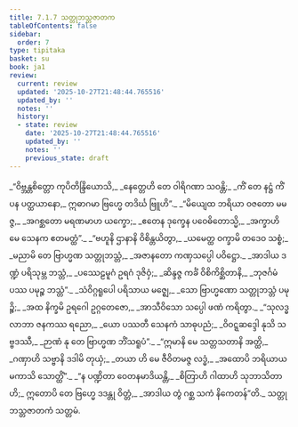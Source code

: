 ```yaml
---
title: 7.1.7 သတ္တုဘသ္တဇာတက
tableOfContents: false
sidebar:
  order: 7
type: tipitaka
basket: su
book: ja1
review:
  current: review
  updated: '2025-10-27T21:48:44.765516'
  updated_by: ''
  notes: ''
  history:
  - state: review
    date: '2025-10-27T21:48:44.765516'
    updated_by: ''
    notes: ''
    previous_state: draft
---
```



<ReviewStatus review={frontmatter.review} showDetails={true} />

<HypothesisAnnotation frontmatter={frontmatter} />

<DynamicBreadcrumb />

<Division number="46" book="ja1" e="ch" v="22" p="160">

<Paragraph number="1536" type="verses" book="ja1">
_“ဝိဗ္ဘန္တစိတ္တော ကုပိတိန္ဒြိယောသိ,_  
_နေတ္တေဟိ တေ ဝါရိဂဏာ သဝန္တိ;_  
_ကိံ တေ နဋ္ဌံ ကိံ ပန ပတ္ထယာနော,_  
ဣဓာဂမာ ဗြဟ္မေ တဒိင်္ဃ ဗြူဟိ”._  

</Paragraph>

</Division>
<Division number="47" book="ja1" e="ch" v="22" p="160">

<Paragraph number="1537" type="verses" book="ja1">
_“မိယျေထ ဘရိယာ ဝဇတော မမဇ္ဇ,_  
_အဂစ္ဆတော မရဏမာဟ ယက္ခော;_  
_ဧတေန ဒုက္ခေန ပဝေဓိတောသ္မိ,_  
_အက္ခာဟိ မေ သေနက ဧတမတ္ထံ”._  

</Paragraph>

</Division>
<Division number="48" book="ja1" e="ch" v="22" p="160">

<Paragraph number="1538" type="verses" book="ja1">
_“ဗဟူနိ ဌာနာနိ ဝိစိန္တယိတွာ,_  
_ယမေတ္ထ ဝက္ခာမိ တဒေဝ သစ္စံ;_  
_မညာမိ တေ ဗြာဟ္မဏ သတ္တုဘသ္တံ,_  
_အဇာနတော ကဏှသပ္ပေါ ပဝိဋ္ဌော._  

</Paragraph>

</Division>
<Division number="49" book="ja1" e="ch" v="22" p="161">

<Paragraph number="1539" type="verses" book="ja1">
_အာဒါယ ဒဏ္ဍံ ပရိသုမ္ဘ ဘသ္တံ,_  
_ပဿေဠမူဂံ ဥရဂံ ဒုဇိဝှံ;_  
_ဆိန္ဒဇ္ဇ ကင်္ခံ ဝိစိကိစ္ဆိတာနိ,_  
_ဘုဇင်္ဂမံ ပဿ ပမုဉ္စ ဘသ္တံ”._  

</Paragraph>

</Division>
<Division number="50" book="ja1" e="ch" v="22" p="161">

<Paragraph number="1540" type="verses" book="ja1">
_သံဝိဂ္ဂရူပေါ ပရိသာယ မဇ္ဈေ,_  
_သော ဗြာဟ္မဏော သတ္တုဘသ္တံ ပမုဉ္စိ;_  
_အထ နိက္ခမိ ဥရဂေါ ဥဂ္ဂတေဇော,_  
_အာသီဝိသော သပ္ပေါ ဖဏံ ကရိတွာ._  

</Paragraph>

</Division>
<Division number="51" book="ja1" e="ch" v="22" p="161">

<Paragraph number="1541" type="verses" book="ja1">
_“သုလဒ္ဓလာဘာ ဇနကဿ ရညော,_  
_ယော ပဿတီ သေနကံ သာဓုပညံ;_  
_ဝိဝဋ္ဋဆဒ္ဒေါ နုသိ သဗ္ဗဒဿီ,_  
_ဉာဏံ နု တေ ဗြာဟ္မဏ ဘိံသရူပံ”._  

</Paragraph>

</Division>
<Division number="52" book="ja1" e="ch" v="22" p="161">

<Paragraph number="1542" type="verses" book="ja1">
_“ဣမာနိ မေ သတ္တသတာနိ အတ္ထိ,_  
_ဂဏှာဟိ သဗ္ဗာနိ ဒဒါမိ တုယှံ;_  
_တယာ ဟိ မေ ဇီဝိတမဇ္ဇ လဒ္ဓံ,_  
_အထောပိ ဘရိယာယ မကာသိ သောတ္ထိံ”._  

</Paragraph>

</Division>
<Division number="53" book="ja1" e="ch" v="22" p="161">

<Paragraph number="1543" type="verses" book="ja1">
_“န ပဏ္ဍိတာ ဝေတနမာဒိယန္တိ,_  
_စိတြာဟိ ဂါထာဟိ သုဘာသိတာဟိ;_  
ဣတောပိ တေ ဗြဟ္မေ ဒဒန္တု ဝိတ္တံ,_  
_အာဒါယ တွံ ဂစ္ဆ သကံ နိကေတန်”တိ._  


</Paragraph>
</Division>

<Paragraph number="1544" type="center" book="ja1">
သတ္တုဘသ္တဇာတကံ သတ္တမံ.
</Paragraph>